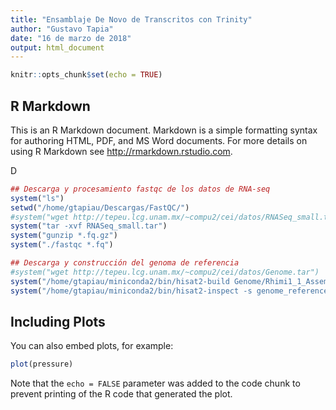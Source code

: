 ```yaml
---
title: "Ensamblaje De Novo de Transcritos con Trinity"
author: "Gustavo Tapia"
date: "16 de marzo de 2018"
output: html_document
---
```


```r
knitr::opts_chunk$set(echo = TRUE)
```

## R Markdown

This is an R Markdown document. Markdown is a simple formatting syntax for authoring HTML, PDF, and MS Word documents. For more details on using R Markdown see <http://rmarkdown.rstudio.com>.

D

```r
## Descarga y procesamiento fastqc de los datos de RNA-seq
system("ls")
setwd("/home/gtapiau/Descargas/FastQC/")
#system("wget http://tepeu.lcg.unam.mx/~compu2/cei/datos/RNASeq_small.tar")
system("tar -xvf RNASeq_small.tar")
system("gunzip *.fq.gz")
system("./fastqc *.fq")

## Descarga y construcción del genoma de referencia
#system("wget http://tepeu.lcg.unam.mx/~compu2/cei/datos/Genome.tar")
system("/home/gtapiau/miniconda2/bin/hisat2-build Genome/Rhimi1_1_AssemblyScaffolds.fasta genome_reference")
system("/home/gtapiau/miniconda2/bin/hisat2-inspect -s genome_reference")
```

## Including Plots

You can also embed plots, for example:
```r
plot(pressure)
```

Note that the `echo = FALSE` parameter was added to the code chunk to prevent printing of the R code that generated the plot.
